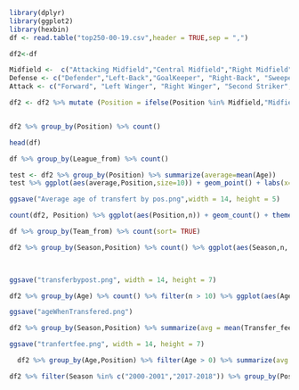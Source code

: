 ```r
library(dplyr)
library(ggplot2)
library(hexbin)
df <- read.table("top250-00-19.csv",header = TRUE,sep = ",")

```




```r

df2<-df

Midfield <-  c("Attacking Midfield","Central Midfield","Right Midfield","Left Midfield","Defensive Midfield", "Midfielder" ) 
Defense <- c("Defender","Left-Back","GoalKeeper", "Right-Back", "Sweeper","Centre-Back")
Attack <- c("Forward", "Left Winger", "Right Winger", "Second Striker","Centre-Forward")

df2 <- df2 %>% mutate (Position = ifelse(Position %in% Midfield,"Midfield",ifelse(Position %in% Defense,"Defense",ifelse(Position %in% Attack,"Attack","Attack"))))


df2 %>% group_by(Position) %>% count()

```


```r
head(df)
```
```r
df %>% group_by(League_from) %>% count()
```


```r
test <- df2 %>% group_by(Position) %>% summarize(average=mean(Age))  
test %>% ggplot(aes(average,Position,size=10)) + geom_point() + labs(x="Average age of transfer") + theme_light() + geom_text(aes(label=round(average,digits = 2)),nudge_x=0.01, nudge_y = 0)
```
```r
ggsave("Average age of transfert by pos.png",width = 14, height = 5)
```

```r

count(df2, Position) %>% ggplot(aes(Position,n)) + geom_count() + theme_light() + scale_shape()
```



```r
df %>% group_by(Team_from) %>% count(sort= TRUE) 
```
```r
df2 %>% group_by(Season,Position) %>% count() %>% ggplot(aes(Season,n, col=Position,size=5)) + geom_point() + theme_light() + labs(x="Number of transfert by position for each season",y="Number")

 
```
```r
ggsave("transferbypost.png", width = 14, height = 7)
```


```r
df2 %>% group_by(Age) %>% count() %>% filter(n > 10) %>% ggplot(aes(Age,n)) + geom_col( fill="#04234d") + labs(x="Age when transfered", y="number of transert") + theme_light() + geom_text(aes(label=n, y=(n+20)))

```
```r
ggsave("ageWhenTransfered.png")
```
```r
df2 %>% group_by(Season,Position) %>% summarize(avg = mean(Transfer_fee)/10000) %>% ggplot(aes(Season,avg, col=Position, size=15)) + geom_point() + theme_light() + labs(x="Average transfer fee per season and position",y= "Transfer fee") 
```
```r
ggsave("tranfertfee.png", width = 14, height = 7)
```
```r
  df2 %>% group_by(Age,Position) %>% filter(Age > 0) %>% summarize(avg = mean(Transfer_fee)/10000) %>% ggplot(aes(Age,avg, col=Position)) + geom_line() + theme_light() + labs("Average transfert value by position per season", "Transfer fee")
```

```r
df2 %>% filter(Season %in% c("2000-2001","2017-2018")) %>% group_by(Position,Age)%>% ggplot(aes(Position, Age)) + geom_point() + facet_grid(Season~ .)
```


